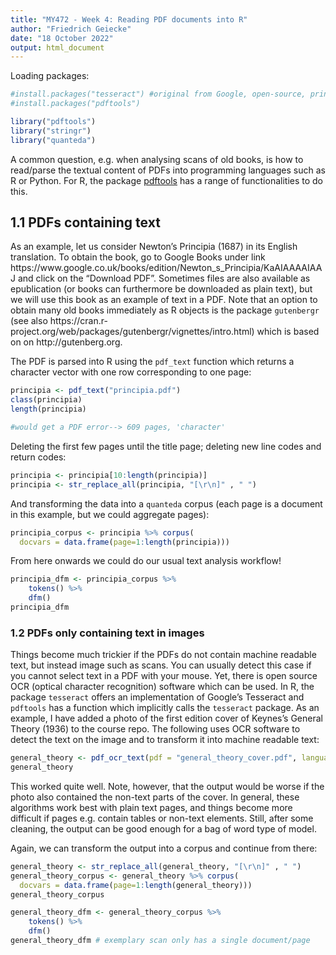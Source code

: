 ```yaml
---
title: "MY472 - Week 4: Reading PDF documents into R"
author: "Friedrich Geiecke"
date: "18 October 2022"
output: html_document
---
```


Loading packages:

```r
#install.packages("tesseract") #original from Google, open-source, print no
#install.packages("pdftools")

library("pdftools")
library("stringr")
library("quanteda")
```


A common question, e.g. when analysing scans of old books, is how to read/parse the textual content of PDFs into programming languages such as R or Python. For R, the package [pdftools](see also https://cran.r-project.org/web/packages/pdftools/pdftools.pdf) has a range of functionalities to do this.

## 1.1 PDFs containing text

As an example, let us consider Newton's Principia (1687) in its English translation. To obtain the book, go to Google Books under link https://www.google.co.uk/books/edition/Newton_s_Principia/KaAIAAAAIAAJ and click on the "Download PDF". Sometimes files are also available as epublication (or books can furthermore be downloaded as plain text), but we will use this book as an example of text in a PDF. Note that an option to obtain many old books immediately as R objects is the package `gutenbergr` (see also https://cran.r-project.org/web/packages/gutenbergr/vignettes/intro.html) which is based on on http://gutenberg.org.

The PDF is parsed into R using the `pdf_text` function which returns a character vector with one row corresponding to one page:

```r
principia <- pdf_text("principia.pdf")
class(principia)
length(principia)

#would get a PDF error--> 609 pages, 'character'

```

Deleting the first few pages until the title page; deleting new line codes and return codes:

```r
principia <- principia[10:length(principia)]
principia <- str_replace_all(principia, "[\r\n]" , " ")
```

And transforming the data into a `quanteda` corpus (each page is a document in this example, but we could aggregate pages):

```r
principia_corpus <- principia %>% corpus(
  docvars = data.frame(page=1:length(principia)))
```

From here onwards we could do our usual text analysis workflow!

```r
principia_dfm <- principia_corpus %>%
    tokens() %>% 
    dfm()
principia_dfm
```

### 1.2 PDFs only containing text in images

Things become much trickier if the PDFs do not contain machine readable text, but instead image such as scans. You can usually detect this case if you cannot select text in a PDF with your mouse. Yet, there is open source OCR (optical character recognition) software which can be used. In R, the package `tesseract` offers an implementation of Google's Tesseract and `pdftools` has a function which implicitly calls the `tesseract` package. As an example, I have added a photo of the first edition cover of Keynes's General Theory (1936) to the course repo. The following uses OCR software to detect the text on the image and to transform it into machine readable text:

```r
general_theory <- pdf_ocr_text(pdf = "general_theory_cover.pdf", language = "eng", dpi = 300)
general_theory
```

This worked quite well. Note, however, that the output would be worse if the photo also contained the non-text parts of the cover. In general, these algorithms work best with plain text pages, and things become more difficult if pages e.g. contain tables or non-text elements. Still, after some cleaning, the output can be good enough for a bag of word type of model.

Again, we can transform the output into a corpus and continue from there:

```r
general_theory <- str_replace_all(general_theory, "[\r\n]" , " ")
general_theory_corpus <- general_theory %>% corpus(
  docvars = data.frame(page=1:length(general_theory)))
general_theory_corpus
```

```r
general_theory_dfm <- general_theory_corpus %>%
    tokens() %>% 
    dfm()
general_theory_dfm # exemplary scan only has a single document/page
```

